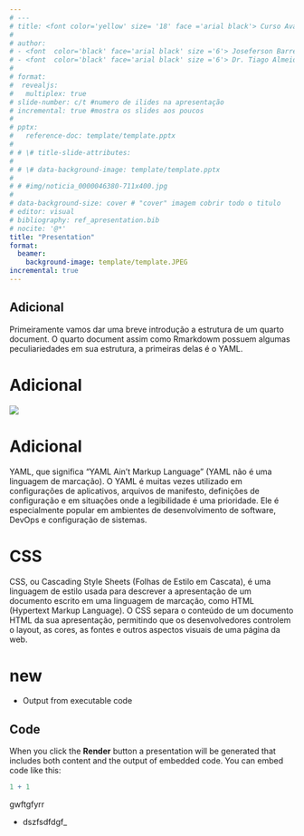 ```yaml
---
# ---
# title: <font color='yellow' size= '18' face ='arial black'> Curso Avançado de Quarto Potencializando a Documentação Científica com Inovação e Simplicidade📚📓📓📊📈 </font>
# 
# author:
# - <font  color='black' face='arial black' size ='6'> Joseferson Barreto, <br /> Graduado pela Universidade da Paraíba </font>
# - <font  color='black' face='arial black' size ='6'> Dr. Tiago Almeida, Universidade da Paraíba </font>
# 
# format:
#  revealjs:
#   multiplex: true
# slide-number: c/t #numero de ilides na apresentação
# incremental: true #mostra os slides aos poucos
# 
# pptx:
#   reference-doc: template/template.pptx
# 
# # \# title-slide-attributes:
# 
# # \# data-background-image: template/template.pptx
# 
# # #img/noticia_0000046380-711x400.jpg
# 
# data-background-size: cover # "cover" imagem cobrir todo o titulo
# editor: visual
# bibliography: ref_apresentation.bib
# nocite: '@*'
title: "Presentation"
format:
  beamer:
    background-image: template/template.JPEG
incremental: true
---
```


## Adicional 

Primeiramente vamos dar uma breve introdução a estrutura de um quarto document. O quarto document assim como Rmarkdowm possuem algumas peculiariedades em sua estrutura, a primeiras delas é o YAML.

# Adicional 

![](images/clipboard-632724179.png)

# Adicional 

YAML, que significa "YAML Ain't Markup Language" (YAML não é uma linguagem de marcação). O YAML é muitas vezes utilizado em configurações de aplicativos, arquivos de manifesto, definições de configuração e em situações onde a legibilidade é uma prioridade. Ele é especialmente popular em ambientes de desenvolvimento de software, DevOps e configuração de sistemas.

# CSS

CSS, ou Cascading Style Sheets (Folhas de Estilo em Cascata), é uma linguagem de estilo usada para descrever a apresentação de um documento escrito em uma linguagem de marcação, como HTML (Hypertext Markup Language). O CSS separa o conteúdo de um documento HTML da sua apresentação, permitindo que os desenvolvedores controlem o layout, as cores, as fontes e outros aspectos visuais de uma página da web.

# new

::: incremental
-   Output from executable code
:::

## Code

When you click the **Render** button a presentation will be generated that includes both content and the output of embedded code. You can embed code like this:

```r
1 + 1
```

gwftgfyrr

::: incremental
-   dszfsdfdgf\_
:::
